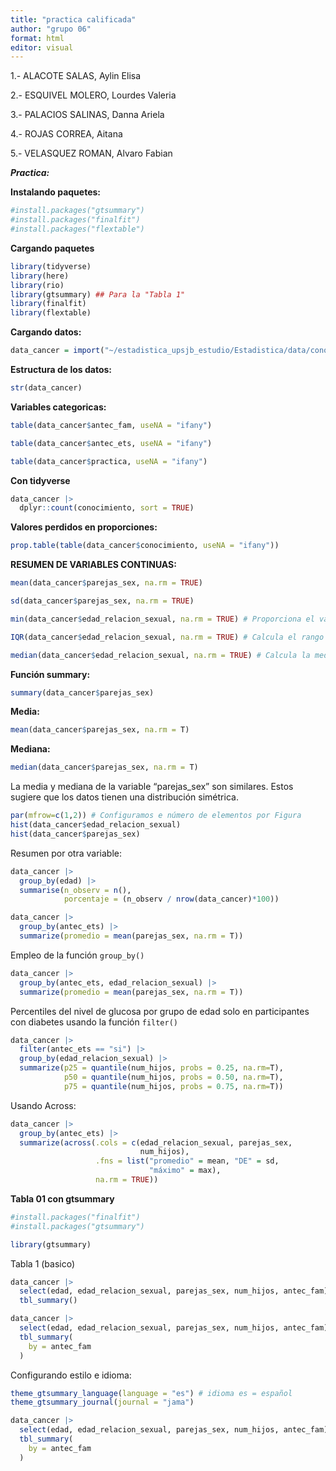 ---
title: "practica calificada"
author: "grupo 06"
format: html
editor: visual
---

1.- ALACOTE SALAS, Aylin Elisa

2.- ESQUIVEL MOLERO, Lourdes Valeria

3.- PALACIOS SALINAS, Danna Ariela

4.- ROJAS CORREA, Aitana

5.- VELASQUEZ ROMAN, Alvaro Fabian

***Practica:***

**Instalando paquetes:**

```{r}
#install.packages("gtsummary")
#install.packages("finalfit")
#install.packages("flextable")
```

**Cargando paquetes**

```{r}
library(tidyverse)
library(here)
library(rio)
library(gtsummary) ## Para la "Tabla 1"
library(finalfit)
library(flextable)
```

**Cargando datos:**

```{r}
data_cancer = import("~/estadistica_upsjb_estudio/Estadistica/data/conoc_actit_factor_cancer_cervical.csv")
```

**Estructura de los datos:**

```{r}
str(data_cancer)
```

**Variables categoricas:**

```{r}
table(data_cancer$antec_fam, useNA = "ifany")
```

```{r}
table(data_cancer$antec_ets, useNA = "ifany")
```

```{r}
table(data_cancer$practica, useNA = "ifany")
```

**Con tidyverse**

```{r}
data_cancer |> 
  dplyr::count(conocimiento, sort = TRUE)
```

**Valores perdidos en proporciones:**

```{r}
prop.table(table(data_cancer$conocimiento, useNA = "ifany"))
```

**RESUMEN DE VARIABLES CONTINUAS:**

```{r}
mean(data_cancer$parejas_sex, na.rm = TRUE)
```

```{r}
sd(data_cancer$parejas_sex, na.rm = TRUE)
```

```{r}
min(data_cancer$edad_relacion_sexual, na.rm = TRUE) # Proporciona el valor mínimo

IQR(data_cancer$edad_relacion_sexual, na.rm = TRUE) # Calcula el rango intercuartilico

median(data_cancer$edad_relacion_sexual, na.rm = TRUE) # Calcula la mediana
```

**Función summary:**

```{r}
summary(data_cancer$parejas_sex)
```

**Media:**

```{r}
mean(data_cancer$parejas_sex, na.rm = T)
```

**Mediana:**

```{r}
median(data_cancer$parejas_sex, na.rm = T)
```

La media y mediana de la variable "parejas_sex" son similares. Estos sugiere que los datos tienen una distribución simétrica.

```{r}
par(mfrow=c(1,2)) # Configuramos e número de elementos por Figura
hist(data_cancer$edad_relacion_sexual)
hist(data_cancer$parejas_sex)
```

Resumen por otra variable:

```{r}
data_cancer |> 
  group_by(edad) |> 
  summarise(n_observ = n(),
            porcentaje = (n_observ / nrow(data_cancer)*100))
```

```{r}
data_cancer |>  
  group_by(antec_ets) |> 
  summarize(promedio = mean(parejas_sex, na.rm = T))
```

Empleo de la función `group_by()`

```{r}
data_cancer |>  
  group_by(antec_ets, edad_relacion_sexual) |> 
  summarize(promedio = mean(parejas_sex, na.rm = T))
```

Percentiles del nivel de glucosa por grupo de edad solo en participantes con diabetes usando la función `filter()`

```{r}
data_cancer |> 
  filter(antec_ets == "si") |> 
  group_by(edad_relacion_sexual) |> 
  summarize(p25 = quantile(num_hijos, probs = 0.25, na.rm=T),
            p50 = quantile(num_hijos, probs = 0.50, na.rm=T),
            p75 = quantile(num_hijos, probs = 0.75, na.rm=T))
```

Usando Across:

```{r}
data_cancer |> 
  group_by(antec_ets) |> 
  summarize(across(.cols = c(edad_relacion_sexual, parejas_sex, 
                             num_hijos),
                   .fns = list("promedio" = mean, "DE" = sd, 
                               "máximo" = max),
                   na.rm = TRUE))
```

**Tabla 01 con gtsummary**

```{r}
#install.packages("finalfit")
#install.packages("gtsummary")
```

```{r}
library(gtsummary)
```

Tabla 1 (basico)

```{r}
data_cancer |> 
  select(edad, edad_relacion_sexual, parejas_sex, num_hijos, antec_fam) |> 
  tbl_summary()
```

```{r}
data_cancer |> 
  select(edad, edad_relacion_sexual, parejas_sex, num_hijos, antec_fam) |> 
  tbl_summary(
    by = antec_fam
  )
```

Configurando estilo e idioma:

```{r}
theme_gtsummary_language(language = "es") # idioma es = español
theme_gtsummary_journal(journal = "jama")
```

```{r}
data_cancer |> 
  select(edad, edad_relacion_sexual, parejas_sex, num_hijos, antec_fam) |> 
  tbl_summary(
    by = antec_fam
  )
```

## 
